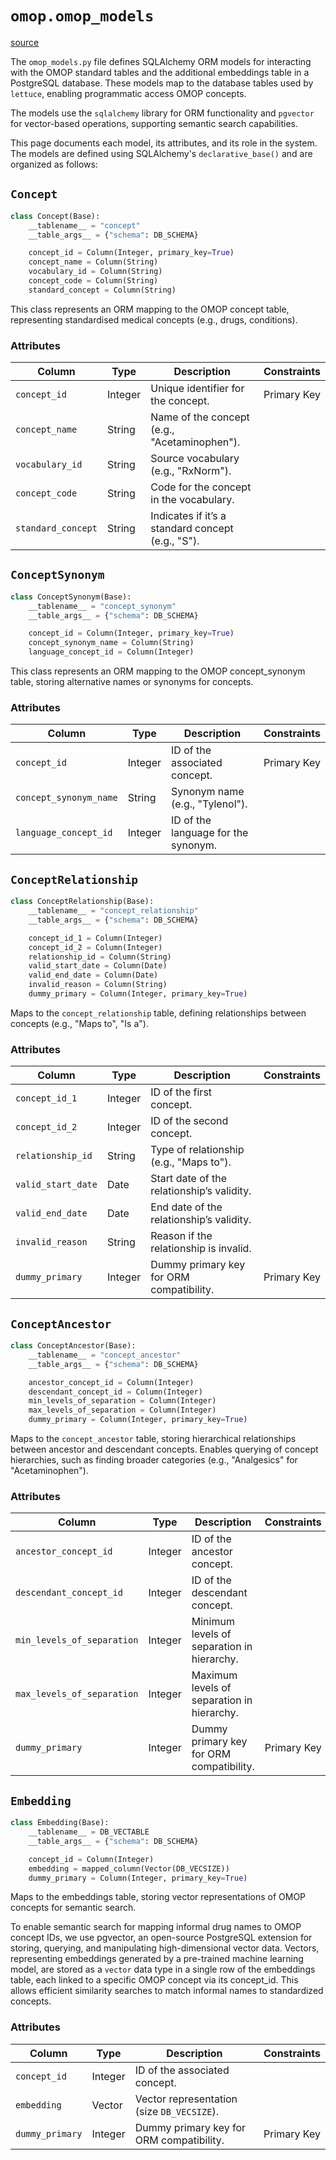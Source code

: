 # `omop.omop_models`
[source](https://github.com/Health-Informatics-UoN/lettuce/tree/main/Lettuce/omop/omop_models.py)

The `omop_models.py` file defines SQLAlchemy ORM models for interacting with the OMOP standard tables and the additional embeddings table in a PostgreSQL database. These models map to the database tables used by `lettuce`, enabling programmatic access OMOP concepts.

The models use the `sqlalchemy` library for ORM functionality and `pgvector` for vector-based operations, supporting semantic search capabilities. 

This page documents each model, its attributes, and its role in the system. The models are defined using SQLAlchemy's `declarative_base()` and are organized as follows:
## `Concept`
```python
class Concept(Base):
    __tablename__ = "concept"
    __table_args__ = {"schema": DB_SCHEMA}

    concept_id = Column(Integer, primary_key=True)
    concept_name = Column(String)
    vocabulary_id = Column(String)
    concept_code = Column(String)
    standard_concept = Column(String)
```

This class represents an ORM mapping to the OMOP concept table, representing standardised medical concepts (e.g., drugs, conditions).

### Attributes 
| Column             | Type       | Description                                      | Constraints       |
|--------------------|------------|--------------------------------------------------|-------------------|
| `concept_id`       | Integer    | Unique identifier for the concept.               | Primary Key       |
| `concept_name`     | String     | Name of the concept (e.g., "Acetaminophen").     |                   |
| `vocabulary_id`    | String     | Source vocabulary (e.g., "RxNorm").              |                   |
| `concept_code`     | String     | Code for the concept in the vocabulary.          |                   |
| `standard_concept` | String     | Indicates if it’s a standard concept (e.g., "S"). |                   |

## `ConceptSynonym`
```python
class ConceptSynonym(Base):
    __tablename__ = "concept_synonym"
    __table_args__ = {"schema": DB_SCHEMA}

    concept_id = Column(Integer, primary_key=True)
    concept_synonym_name = Column(String)
    language_concept_id = Column(Integer)
```
This class represents an ORM mapping to the OMOP concept_synonym table, storing alternative names or synonyms for concepts.

### Attributes
| Column                 | Type       | Description                                  | Constraints       |
|------------------------|------------|----------------------------------------------|-------------------|
| `concept_id`           | Integer    | ID of the associated concept.                | Primary Key       |
| `concept_synonym_name` | String     | Synonym name (e.g., "Tylenol").              |                   |
| `language_concept_id`  | Integer    | ID of the language for the synonym.          |                   |


## `ConceptRelationship`
```python
class ConceptRelationship(Base):
    __tablename__ = "concept_relationship"
    __table_args__ = {"schema": DB_SCHEMA}

    concept_id_1 = Column(Integer)
    concept_id_2 = Column(Integer)
    relationship_id = Column(String)
    valid_start_date = Column(Date)
    valid_end_date = Column(Date)
    invalid_reason = Column(String)
    dummy_primary = Column(Integer, primary_key=True)
```
Maps to the `concept_relationship` table, defining relationships between concepts (e.g., "Maps to", "Is a").

### Attributes 
| Column              | Type       | Description                                      | Constraints       |
|---------------------|------------|--------------------------------------------------|-------------------|
| `concept_id_1`      | Integer    | ID of the first concept.                         |                   |
| `concept_id_2`      | Integer    | ID of the second concept.                        |                   |
| `relationship_id`   | String     | Type of relationship (e.g., "Maps to").          |                   |
| `valid_start_date`  | Date       | Start date of the relationship’s validity.       |                   |
| `valid_end_date`    | Date       | End date of the relationship’s validity.         |                   |
| `invalid_reason`    | String     | Reason if the relationship is invalid.           |                   |
| `dummy_primary`     | Integer    | Dummy primary key for ORM compatibility.         | Primary Key       |

## `ConceptAncestor`
```python
class ConceptAncestor(Base):
    __tablename__ = "concept_ancestor"
    __table_args__ = {"schema": DB_SCHEMA}

    ancestor_concept_id = Column(Integer)
    descendant_concept_id = Column(Integer)
    min_levels_of_separation = Column(Integer)
    max_levels_of_separation = Column(Integer)
    dummy_primary = Column(Integer, primary_key=True)
```
Maps to the `concept_ancestor` table, storing hierarchical relationships between ancestor and descendant concepts. Enables querying of concept hierarchies, such as finding broader categories (e.g., "Analgesics" for "Acetaminophen").


### Attributes 
| Column                     | Type       | Description                                      | Constraints       |
|----------------------------|------------|--------------------------------------------------|-------------------|
| `ancestor_concept_id`      | Integer    | ID of the ancestor concept.                      |                   |
| `descendant_concept_id`    | Integer    | ID of the descendant concept.                    |                   |
| `min_levels_of_separation` | Integer    | Minimum levels of separation in hierarchy.       |                   |
| `max_levels_of_separation` | Integer    | Maximum levels of separation in hierarchy.       |                   |
| `dummy_primary`            | Integer    | Dummy primary key for ORM compatibility.         | Primary Key       |


## `Embedding`
```python
class Embedding(Base):
    __tablename__ = DB_VECTABLE
    __table_args__ = {"schema": DB_SCHEMA}

    concept_id = Column(Integer)
    embedding = mapped_column(Vector(DB_VECSIZE))
    dummy_primary = Column(Integer, primary_key=True)
```
Maps to the embeddings table, storing vector representations of OMOP concepts for semantic search. 

To enable semantic search for mapping informal drug names to OMOP concept IDs, we use pgvector, an open-source PostgreSQL extension for storing, querying, and manipulating high-dimensional vector data. Vectors, representing embeddings generated by a pre-trained machine learning model, are stored as a `vector` data type in a single row of the embeddings table, each linked to a specific OMOP concept via its concept_id. This allows efficient similarity searches to match informal names to standardized concepts.

### Attributes 
| Column          | Type             | Description                                      | Constraints       |
|-----------------|------------------|--------------------------------------------------|-------------------|
| `concept_id`    | Integer          | ID of the associated concept.                    |                   |
| `embedding`     | Vector           | Vector representation (size `DB_VECSIZE`).       |                   |
| `dummy_primary` | Integer          | Dummy primary key for ORM compatibility.         | Primary Key       |



